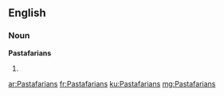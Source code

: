 ==English==

===Noun===
'''Pastafarians'''

# {{plural of|Pastafarian}}

[[ar:Pastafarians]]
[[fr:Pastafarians]]
[[ku:Pastafarians]]
[[mg:Pastafarians]]